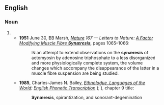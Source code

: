 {{also|synaeresis}}
==English==

===Noun===
{{en-noun|synæreses}}

# {{alternative spelling of|synaeresis|lang=en}}
#* '''1951''' June 30, BB Marsh, ''[http://www.nature.com/index.html Nature] 167 — Letters to Nature: [http://www.nature.com/nature/journal/v167/n4261/abs/1671065a0.html A Factor Modifying Muscle Fibre '''Synæresis''']'', pages 1065–1066:
#*: I<small>N</small> an attempt to extend observations on the '''synæresis''' of actomyosin by adenosine triphosphate to a less disorganized and more physiologically complete system, the volume changes which accompany the disappearance of the latter in a muscle fibre suspension are being studied.
#* '''1985''', Charles-James N. Bailey, ''[http://www.ethnologue.com/ Ethnoloɠue, Languages of the World]: [http://www.ethnologue.com/show_product.asp?isbn=0883120003 English Phonetic Transcription]'' ({{ISBN|978-0-88312-000-2}}; {{ISBN|0-88312-000-3}}), chapter 9 title:
#*: '''Synæresis''', spirantization, and sonorant-degemination
